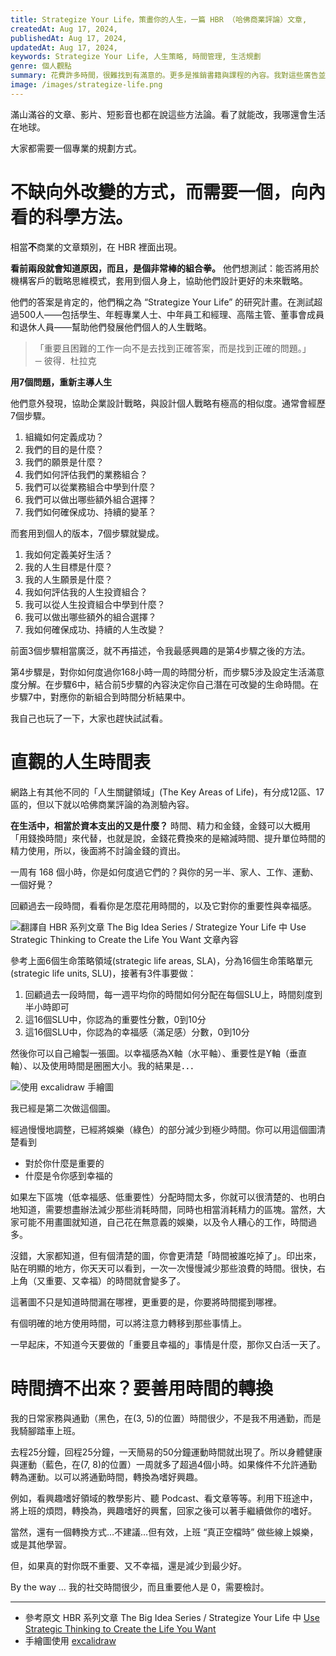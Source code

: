 ```yaml
---
title: Strategize Your Life，策畫你的人生，一篇 HBR （哈佛商業評論）文章,
createdAt: Aug 17, 2024,
publishedAt: Aug 17, 2024,
updatedAt: Aug 17, 2024,
keywords: Strategize Your Life, 人生策略, 時間管理, 生活規劃
genre: 個人觀點
summary: 花費許多時間，很難找到有滿意的。更多是推銷書籍與課程的內容。我對這些廣告並不反感，因為真的需要一探究竟。令人困惑的是，他的餅畫得太美，簡直是「買必勝」的承諾。仔細看看，也確實他們可以做麼說，因為他們給了一堆指引，一堆要改變，一堆要立即執行的事情。
image: /images/strategize-life.png
---
```


滿山滿谷的文章、影片、短影音也都在說這些方法論。看了就能改，我哪還會生活在地球。

大家都需要一個專業的規劃方式。

# 不缺向外改變的方式，而需要一個，向內看的科學方法。

相當**不**商業的文章類別，在 HBR 裡面出現。

**看前兩段就會知道原因，而且，是個非常棒的組合拳。** 他們想測試：能否將用於機構客戶的戰略思維模式，套用到個人身上，協助他們設計更好的未來戰略。

他們的答案是肯定的，他們稱之為 “Strategize Your Life” 的研究計畫。在測試超過500人——包括學生、年輕專業人士、中年員工和經理、高階主管、董事會成員和退休人員——幫助他們發展他們個人的人生戰略。

> 「重要且困難的工作一向不是去找到正確答案，而是找到正確的問題。」  
> ─ 彼得．杜拉克

**用7個問題，重新主導人生**

他們意外發現，協助企業設計戰略，與設計個人戰略有極高的相似度。通常會經歷7個步驟。

1.  組織如何定義成功？
2.  我們的目的是什麼？
3.  我們的願景是什麼？
4.  我們如何評估我們的業務組合？
5.  我們可以從業務組合中學到什麼？
6.  我們可以做出哪些額外組合選擇？
7.  我們如何確保成功、持續的變革？

而套用到個人的版本，7個步驟就變成。

1.  我如何定義美好生活？
2.  我的人生目標是什麼？
3.  我的人生願景是什麼？
4.  我如何評估我的人生投資組合？
5.  我可以從人生投資組合中學到什麼？
6.  我可以做出哪些額外的組合選擇？
7.  我如何確保成功、持續的人生改變？

前面3個步驟相當廣泛，就不再描述，令我最感興趣的是第4步驟之後的方法。

第4步驟是，對你如何度過你168小時一周的時間分析，而步驟5涉及設定生活滿意度分解。在步驟6中，結合前5步驟的內容決定你自己潛在可改變的生命時間。在步驟7中，對應你的新組合到時間分析結果中。

我自己也玩了一下，大家也趕快試試看。

# 直觀的人生時間表

網路上有其他不同的「人生關鍵領域」(The Key Areas of Life)，有分成12區、17區的，但以下就以哈佛商業評論的為測驗內容。

**在生活中，相當於資本支出的又是什麼？** 時間、精力和金錢，金錢可以大概用「用錢換時間」來代替，也就是說，金錢花費換來的是縮減時間、提升單位時間的精力使用，所以，後面將不討論金錢的資出。

一周有 168 個小時，你是如何度過它們的？與你的另一半、家人、工作、運動、一個好覺？

回顧過去一段時間，看看你是怎麼花用時間的，以及它對你的重要性與幸福感。

![翻譯自 HBR 系列文章 The Big Idea Series / Strategize Your Life 中 Use Strategic Thinking to Create the Life You Want 文章內容](https://s3.ap-southeast-2.amazonaws.com/lyleliao.com/public/fbf55260-1e3c-4e10-9dc8-14e46e1e877f_1075x705.webp)

參考上面6個生命策略領域(strategic life areas, SLA)，分為16個生命策略單元(strategic life units, SLU)，接著有3件事要做：

1.  回顧過去一段時間，每一週平均你的時間如何分配在每個SLU上，時間刻度到半小時即可
2.  這16個SLU中，你認為的重要性分數，0到10分
3.  這16個SLU中，你認為的幸福感（滿足感）分數，0到10分

然後你可以自己繪製一張圖。以幸福感為X軸（水平軸）、重要性是Y軸（垂直軸）、以及使用時間是圈圈大小。我的結果是．．．

![使用 excalidraw 手繪圖](https://s3.ap-southeast-2.amazonaws.com/lyleliao.com/public/236417e3-c107-4e41-a29f-4d70aa32bdca_2100x2000.jpeg)

我已經是第二次做這個圖。

經過慢慢地調整，已經將娛樂（綠色）的部分減少到極少時間。你可以用這個圖清楚看到

- 對於你什麼是重要的
- 什麼是令你感到幸福的

如果左下區塊（低幸福感、低重要性）分配時間太多，你就可以很清楚的、也明白地知道，需要想盡辦法減少那些消耗時間，同時也相當消耗精力的區塊。當然，大家可能不用畫圖就知道，自己花在無意義的娛樂，以及令人糟心的工作，時間過多。

沒錯，大家都知道，但有個清楚的圖，你會更清楚「時間被誰吃掉了」。印出來，貼在明顯的地方，你天天可以看到，一次一次慢慢減少那些浪費的時間。很快，右上角（又重要、又幸福）的時間就會變多了。

這著圖不只是知道時間漏在哪裡，更重要的是，你要將時間擺到哪裡。

有個明確的地方使用時間，可以將注意力轉移到那些事情上。

一早起床，不知道今天要做的「重要且幸福的」事情是什麼，那你又白活一天了。

# 時間擠不出來？要善用時間的轉換

我的日常家務與通勤（黑色，在(3, 5)的位置）時間很少，不是我不用通勤，而是我騎腳踏車上班。

去程25分鐘，回程25分鐘，一天簡易的50分鐘運動時間就出現了。所以身體健康與運動（藍色，在(7, 8)的位置）一周就多了超過4個小時。如果條件不允許通勤轉為運動。以可以將通勤時間，轉換為嗜好興趣。

例如，看興趣嗜好領域的教學影片、聽 Podcast、看文章等等。利用下班途中，將上班的煩悶，轉換為，興趣嗜好的興奮，回家之後可以著手繼續做你的嗜好。

當然，還有一個轉換方式…不建議…但有效，上班 “真正空檔時” 做些線上娛樂，或是其他學習。

但，如果真的對你既不重要、又不幸福，還是減少到最少好。

By the way … 我的社交時間很少，而且重要他人是 0，需要檢討。

---

- 參考原文 HBR 系列文章 The Big Idea Series / Strategize Your Life 中 [Use Strategic Thinking to Create the Life You Want](https://hbr.org/2023/12/use-strategic-thinking-to-create-the-life-you-want)
- 手繪圖使用 [excalidraw](https://excalidraw.com/)
